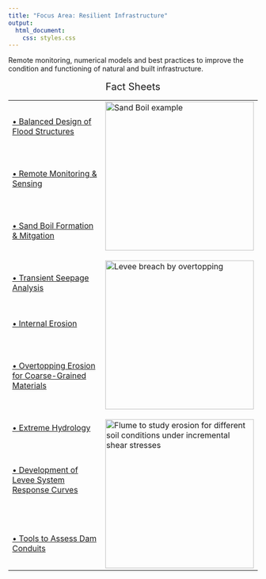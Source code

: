---
title: "Focus Area: Resilient Infrastructure"
output:
  html_document:
    css: styles.css
---
<p class="open_sentence">Remote monitoring, numerical models and best practices to improve the condition and functioning of natural and built infrastructure.</p>
<table style="width:100%", border="0", cellpadding="5">
<caption style="font-size: 20px">Fact Sheets</caption>
<tr>
<td align="left", valign="center">
<body>
<div tooltip="Develop load and resistance factor (LFRD) methodology for flood and coastal storm damage reduction structures"; style="font-size: 16px;">
  <a href="06.19_FY19_ResilientInfrastructure_BalancedFloodStructureDesign_Ebeling.pdf" target="_blank">• Balanced Design of Flood Structures</a>
</div>
</body>
</td>
<td id="mytable", rowspan="9">
<img src="RI_1_InternalErosion.bmp" alt="Sand Boil example" style="width: 300px"</img>
<br><br>
<img src="RI_2_SurfaceErosion.jpg" alt="Levee breach by overtopping" style="width: 300px"</img>
<br><br>
<img src="RI_3_Flume.jpg" alt="Flume to study erosion for different soil conditions under incremental shear stresses" style="width: 300px"</img>
</td>
</tr>


<tr>
<td align="left", valign="center">
<body>
<div tooltip="Develop methodology to remotely assess problem structures and segments in the flood protection system"; style="font-size:16px;">
  <a href="06.19_FY19_ResilientInfrastructure_RemoteMonitoring_Dunbar.pdf" target="_blank">• Remote Monitoring & Sensing</a>
</div> 
</body>
</td>
</tr>

<tr>
<td align="left", valign="center">
<body>
<div tooltip="Develop documentation of historical sand boil activity and new treatment technologies"; style="font-size:16px;">
  <a href="09.18_FY18_ResilientInfrastructure_SandBoil_Robbins.pdf" target="_blank">• Sand Boil Formation & Mitgation</a>
</div>
</body>
</td>
</tr>

<tr>
<td align="left", valign="center">
<body>
<div tooltip="Develop best practices for identifying transient seepage and utilize field data from full-scale instrumented levee embankments to validate numerical models"; style="font-size:16px;">
  <a href="09.18_FY18_ResilientInfrastructure_TransientSeepage_Corcoran.pdf" target="_blank">• Transient Seepage Analysis</a>
</div>
</body>
</td>
</tr>


<tr>
<td align="left", valign="center">
<body>
<div tooltip="Measure soil susceptibility to backward erosion piping (BEP) and develop numerical models for predicting piping failure"; style="font-size:16px;">
  <a href="06.19_FY19_ResilientInfrastructure_InternalErosion_Robbins.pdf" target="_blank">• Internal Erosion</a>
</div>
</body>
</td>
</tr>

<tr>
<td align="left", valign="center">
<body>
<div tooltip="Determine erosion rates at varying shear stresses for coarse-grained soil mixes and mechanisms of erosion"; style="font-size:16px;">
  <a href="09.18_FY18_ResilientInfrastructure_SurfaceErosion_Corcoran.pdf" target="_blank">• Overtopping Erosion for Coarse-Grained Materials</a>
</div>
</body>
</td>
</tr>

<tr>
<td align="left", valign="center">
<body>
<div tooltip="Develop extreme hydrology training modules and stochastic weather generator software for estimating hydrology loading"; style="font-size:16px;">
  <a href="06.19_FY19_ResilientInfrastructure_ExtremeHydrologicEvents_Karlovits.pdf" target="_blank">• Extreme Hydrology</a>
</div>
</body>
</td>
</tr>

<tr>
<td align="left", valign="center">
<body>
<div tooltip="Utilize an analytical approach to derive system response curves to assess levee reliability"; style="font-size:16px;">
  <a href="06.19_FY19_ResilientInfrastructure_LeveeSystems_Schultz.pdf" target="_blank">• Development of Levee System Response Curves</a>
</div>
</body>
</td>
</tr>

<tr>
<td align="left", valign="center">
<body>
<div tooltip="Develop a remote sensing inspection system at flood control conduits for assessment of risk prior to personnel entry"; style="font-size:16px;">
  <a href="06.19_FY19_ResilientInfrastructure_DamConduits_Netchaev.pdf" target="_blank">• Tools to Assess Dam Conduits</a>
</div>
</body>
</tr>
</td>
</table>
